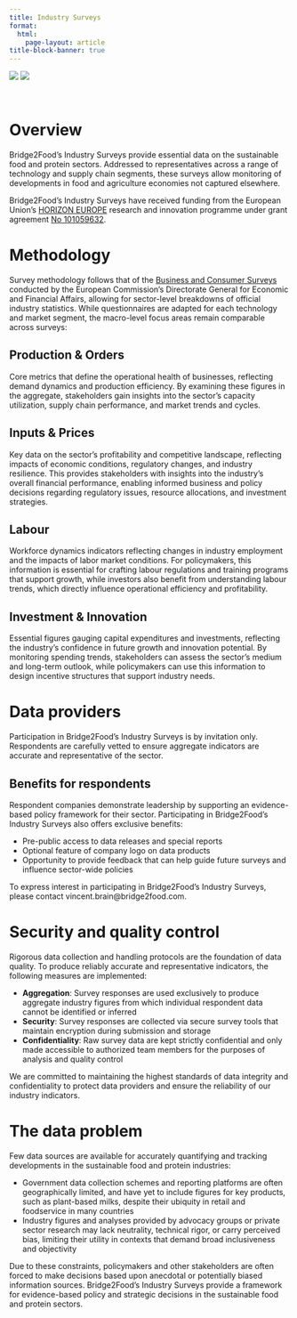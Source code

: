 ```yaml
---
title: Industry Surveys
format: 
  html:
    page-layout: article
title-block-banner: true
---
```


```{=html}
<div class="grid project-logos">
  <span class="g-col-6 my-auto"><img src="/assets/images/logos/EN_Co-fundedbytheEU_RGB_POS.png" class="img-fluid"></span>
  <span class="g-col-6 my-auto px-5"><img src="/assets/images/logos/giantleaps.png" class="img-fluid"></span>
</div>
```
<br>

# Overview

Bridge2Food's Industry Surveys provide essential data on the sustainable food and protein sectors. Addressed to representatives across a range of technology and supply chain segments, these surveys allow monitoring of developments in food and agriculture economies not captured elsewhere.

Bridge2Food's Industry Surveys have received funding from the European Union's [HORIZON EUROPE](https://research-and-innovation.ec.europa.eu/funding/funding-opportunities/funding-programmes-and-open-calls/horizon-europe_en) research and innovation programme under grant agreement [No 101059632](https://ec.europa.eu/info/funding-tenders/opportunities/portal/screen/opportunities/projects-details/43108390/101059632/HORIZON).

# Methodology

Survey methodology follows that of the [Business and Consumer Surveys](https://economy-finance.ec.europa.eu/economic-forecast-and-surveys/business-and-consumer-surveys_en) conducted by the European Commission's Directorate General for Economic and Financial Affairs, allowing for sector-level breakdowns of official industry statistics. While questionnaires are adapted for each technology and market segment, the macro-level focus areas remain comparable across surveys:

## Production & Orders

Core metrics that define the operational health of businesses, reflecting demand dynamics and production efficiency. By examining these figures in the aggregate, stakeholders gain insights into the sector's capacity utilization, supply chain performance, and market trends and cycles.

## Inputs & Prices

Key data on the sector's profitability and competitive landscape, reflecting impacts of economic conditions, regulatory changes, and industry resilience. This provides stakeholders with insights into the industry's overall financial performance, enabling informed business and policy decisions regarding regulatory issues, resource allocations, and investment strategies.

## Labour

Workforce dynamics indicators reflecting changes in industry employment and the impacts of labor market conditions. For policymakers, this information is essential for crafting labour regulations and training programs that support growth, while investors also benefit from understanding labour trends, which directly influence operational efficiency and profitability.

## Investment & Innovation

Essential figures gauging capital expenditures and investments, reflecting the industry's confidence in future growth and innovation potential. By monitoring spending trends, stakeholders can assess the sector's medium and long-term outlook, while policymakers can use this information to design incentive structures that support industry needs.

# Data providers

Participation in Bridge2Food's Industry Surveys is by invitation only. Respondents are carefully vetted to ensure aggregate indicators are accurate and representative of the sector.

## Benefits for respondents

Respondent companies demonstrate leadership by supporting an evidence-based policy framework for their sector. Participating in Bridge2Food's Industry Surveys also offers exclusive benefits:

- Pre-public access to data releases and special reports
- Optional feature of company logo on data products
- Opportunity to provide feedback that can help guide future surveys and influence sector-wide policies

To express interest in participating in Bridge2Food's Industry Surveys, please contact vincent.brain\@bridge2food.com.

# Security and quality control

Rigorous data collection and handling protocols are the foundation of data quality. To produce reliably accurate and representative indicators, the following measures are implemented:

-   **Aggregation**: Survey responses are used exclusively to produce aggregate industry figures from which individual respondent data cannot be identified or inferred
-   **Security**: Survey responses are collected via secure survey tools that maintain encryption during submission and storage
-   **Confidentiality**: Raw survey data are kept strictly confidential and only made accessible to authorized team members for the purposes of analysis and quality control

We are committed to maintaining the highest standards of data integrity and confidentiality to protect data providers and ensure the reliability of our industry indicators.

# The data problem

Few data sources are available for accurately quantifying and tracking developments in the sustainable food and protein industries:

-   Government data collection schemes and reporting platforms are often geographically limited, and have yet to include figures for key products, such as plant-based milks, despite their ubiquity in retail and foodservice in many countries
-   Industry figures and analyses provided by advocacy groups or private sector research may lack neutrality, technical rigor, or carry perceived bias, limiting their utility in contexts that demand broad inclusiveness and objectivity

Due to these constraints, policymakers and other stakeholders are often forced to make decisions based upon anecdotal or potentially biased information sources. Bridge2Food's Industry Surveys provide a framework for evidence-based policy and strategic decisions in the sustainable food and protein sectors.
